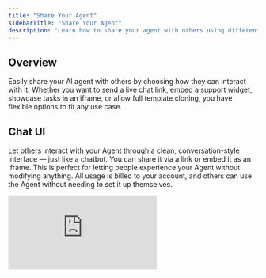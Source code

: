 ```yaml
---
title: "Share Your Agent"
sidebarTitle: "Share Your Agent"
description: "Learn how to share your agent with others using different UI options"
---
```


## Overview

Easily share your AI agent with others by choosing how they can interact with it. Whether you want to send a live chat link, embed a support widget, showcase tasks in an iframe, or allow full template cloning, you have flexible options to fit any use case.

## Chat UI

Let others interact with your Agent through a clean, conversation-style interface — just like a chatbot. You can share it via a link or embed it as an iframe. This is perfect for letting people experience your Agent without modifying anything. All usage is billed to your account, and others can use the Agent without needing to set it up themselves.

<div style={{ width:"100%",position:"relative" }}>
<iframe src="https://app.supademo.com/embed/cma28o7c025yi13m0vky5wvrg?embed_v=2" frameBorder="0" title="Relevanceai Demo" allow="clipboard-write" webkitallowfullscreen="true" mozallowfullscreen="true" allowfullscreen style={{ position:"absolute",top:0,left:0,width:"100%",height:"100%",border:"3px solid #5E43CE",borderRadius:"10px" }} />

</div>

#### Developer Notes

<Note>
  The `iframe` inherits `100%` of its parent container by default. Configure your container’s dimensions carefully to ensure the iframe displays correctly within your page layout without causing layout issues.
</Note>

## Chat Widget

Turn your Agent into a pop-up chat interface you can embed on any website with a simple script tag. It behaves like a support chat window and is ideal for customer-facing use cases like answering questions, handling requests, or collecting feedback directly on your site.

<div style={{ width:"100%",position:"relative" }}>
<iframe src="https://app.supademo.com/embed/cma29ej0x26k313m03yp169lg?embed_v=2" frameBorder="0" title="Relevanceai Demo" allow="clipboard-write" webkitallowfullscreen="true" mozallowfullscreen="true" allowfullscreen style={{ position:"absolute",top:0,left:0,width:"100%",height:"100%",border:"3px solid #5E43CE",borderRadius:"10px" }} />

</div>

#### Developer Notes

<Note>
  Target the `.relevanceai-chat-bubble-app` class to style the chat bubble. Adjust its `z-index` property to position the bubble above or below other UI elements such as cookie popups and toast messages.
</Note>

| URL parameter              | Type      | Values                                                                                                                                                                                                   | Description                                         | Examples                                               |
| -------------------------- | --------- | -------------------------------------------------------------------------------------------------------------------------------------------------------------------------------------------------------- | :-------------------------------------------------- | ------------------------------------------------------ |
| `primary_color`            | `string`  |                                                                                                                                                                                                          | A valid CSS color for your form.                    | `#685fff`                                              |
| `bubble_style`             | `enum`    | `agent, icon`                                                                                                                                                                                            | Use an agents avatar or the `bubble_icon`.          | `agent`                                                |
| `bubble_icon`              | `enum`    | `pd/ai-agent, notebook/deploy, pencil, star, sparkle, sparkles, pd/lightning-filled, pd/chat, pd/send-diagonal, stack, duration, pd/check, pd/play, arrow-r, pd/search, share, plus, pd/question-filled` | The icon to use if `bubble_style` is set to `icon`. |                                                        |
| `input_placeholder_text`   | `string`  |                                                                                                                                                                                                          | Set the message input placeholder text.             | `Type your question here…`                             |
| `hide_file_uploads`        | `boolean` |                                                                                                                                                                                                          | Toggle file uploads.                                | `true`                                                 |
| `hide_conversation_list`   | `boolean` |                                                                                                                                                                                                          | Toggle tool steps.                                  | `true`                                                 |
| `hide_tool_steps`          | `boolean` |                                                                                                                                                                                                          | Toggle multiple conversations.                      | `true`                                                 |
| `starting_message_prompts` | `string`  |                                                                                                                                                                                                          | Add starting prompts.                               | `["I need help with my billing", "Write me an email"]` |
| `hide_logo`                | `boolean` |                                                                                                                                                                                                          | Toggle Relevance AI branding.                       | `false`                                                |
| `hide_description`         | `boolean` |                                                                                                                                                                                                          | Toggle agent description.                           | `true`                                                 |

## Task UI

This gives users access to a task-focused version of your Agent via an iframe. Users can view past task runs, pick from existing tasks, and even interact with outputs — all within a self-contained UI. It’s great for operational dashboards, workflow demos, or giving others visibility into what your Agent is doing.

<div style={{ width:"100%",position:"relative" }}>
<iframe src="https://app.supademo.com/embed/cma29kkqd26vk13m0oed5ldml?embed_v=2" frameBorder="0" title="Relevanceai Demo" allow="clipboard-write" webkitallowfullscreen="true" mozallowfullscreen="true" allowfullscreen style={{ position:"absolute",top:0,left:0,width:"100%",height:"100%",border:"3px solid #5E43CE",borderRadius:"10px" }} />

</div>

## Clonable Template

Let others clone your Agent - complete with its instructions and setup - into their own workspace. This makes it easy to share best practices, pre-built use cases, or workflows without needing to rebuild from scratch. Cloned agents use the recipient’s credits, not yours, making this perfect for scalable distribution.

<div style={{ width:"100%",position:"relative" }}>
<iframe src="https://app.supademo.com/embed/cma29kkqd26vk13m0oed5ldml?embed_v=2" frameBorder="0" title="Relevanceai Demo" allow="clipboard-write" webkitallowfullscreen="true" mozallowfullscreen="true" allowfullscreen style={{ position:"absolute",top:0,left:0,width:"100%",height:"100%",border:"3px solid #5E43CE",borderRadius:"10px" }} />

</div>